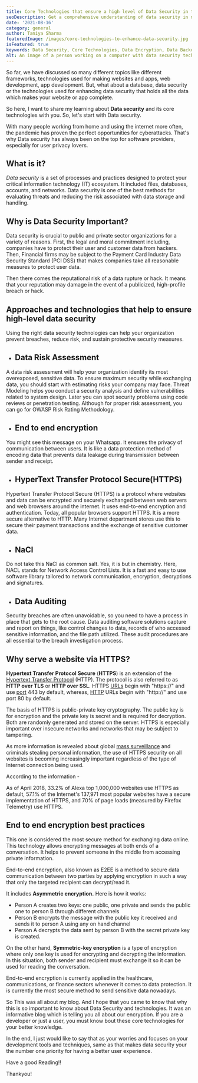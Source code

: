 ```yaml
---
title: Core Technologies that ensure a high level of Data Security in the Organisation
seoDescription: Get a comprehensive understanding of data security in modern organizations and learn about the core technologies that ensure a high level of protection.
date: '2021-08-16'
category: general
author: Taniya Sharma
featuredImage: /images/core-technologies-to-enhance-data-security.jpg
isFeatured: true
keywords: Data Security, Core Technologies, Data Encryption, Data Backup
alt: An image of a person working on a computer with data security technologies, symbolizing the role of technology in keeping data secure.
---
```


So far, we have discussed so many different topics like different frameworks, technologies used for making websites and apps, web development, app development. But, what about a database, data security or the technologies used for enhancing data security that holds all the data which makes your website or app complete.

So here, I want to share my learning about **Data security** and its core technologies with you. So, let's start with Data security.

With many people working from home and using the internet more often, the pandemic has proven the perfect opportunities for cyberattacks. That's why Data security has always been on the top for software providers, especially for user privacy lovers.

## What is it?

_Data security_ is a set of processes and practices designed to protect your critical information technology (IT) ecosystem. It included files, databases, accounts, and networks. Data security is one of the best methods for evaluating threats and reducing the risk associated with data storage and handling.

## Why is Data Security Important?

Data security is crucial to public and private sector organizations for a variety of reasons. First, the legal and moral commitment including, companies have to protect their user and customer data from hackers. Then, Financial firms may be subject to the Payment Card Industry Data Security Standard (PCI DSS) that makes companies take all reasonable measures to protect user data.

Then there comes the reputational risk of a data rupture or hack. It means that your reputation may damage in the event of a publicized, high-profile breach or hack.

## Approaches and technologies that help to ensure high-level data security

Using the right data security technologies can help your organization prevent breaches, reduce risk, and sustain protective security measures.

- ## Data Risk Assessment

A data risk assessment will help your organization identify its most overexposed, sensitive data. To ensure maximum security while exchanging data, you should start with estimating risks your company may face. Threat Modeling helps you conduct a security analysis and define vulnerabilities related to system design. Later you can spot security problems using code reviews or penetration testing. Although for proper risk assessment, you can go for OWASP Risk Rating Methodology.

- ## End to end encryption

You might see this message on your Whatsapp. It ensures the privacy of communication between users. It is like a data protection method of encoding data that prevents data leakage during transmission between sender and receipt.

- ## HyperText Transfer Protocol Secure(HTTPS)

Hypertext Transfer Protocol Secure (HTTPS) is a protocol where websites and data can be encrypted and securely exchanged between web servers and web browsers around the internet. It uses end-to-end encryption and authentication. Today, all popular browsers support HTTPS. It is a more secure alternative to HTTP. Many Internet department stores use this to secure their payment transactions and the exchange of sensitive customer data.

- ## NaCl

Do not take this NaCl as common salt. Yes, it is but in chemistry. Here, NACL stands for Network Access Control Lists. It is a fast and easy to use software library tailored to network communication, encryption, decryptions and signatures.

- ## Data Auditing

Security breaches are often unavoidable, so you need to have a process in place that gets to the root cause. Data auditing software solutions capture and report on things, like control changes to data, records of who accessed sensitive information, and the file path utilized. These audit procedures are all essential to the breach investigation process.

## Why serve a website via HTTPS?

**Hypertext Transfer Protocol Secure** (**HTTPS**) is an extension of the [Hypertext Transfer Protocol](https://en.wikipedia.org/wiki/Hypertext_Transfer_Protocol) (HTTP). The protocol is also referred to as **HTTP over TLS** or **HTTP over SSL**. HTTPS [URLs](https://en.wikipedia.org/wiki/URL) begin with "https://" and use [port](https://en.wikipedia.org/wiki/List_of_TCP_and_UDP_port_numbers) 443 by default, whereas, [HTTP](https://en.wikipedia.org/wiki/HTTP) URLs begin with "http://" and use port 80 by default.

The basis of HTTPS is public-private key cryptography. The public key is for encryption and the private key is secret and is required for decryption. Both are randomly generated and stored on the server. HTTPS is especially important over insecure networks and networks that may be subject to tampering.

As more information is revealed about global [mass surveillance](https://en.wikipedia.org/wiki/Mass_surveillance) and criminals stealing personal information, the use of HTTPS security on all websites is becoming increasingly important regardless of the type of Internet connection being used.

According to the information -

As of April 2018, 33.2% of Alexa top 1,000,000 websites use HTTPS as default, 57.1% of the Internet's 137,971 most popular websites have a secure implementation of HTTPS, and 70% of page loads (measured by Firefox Telemetry) use HTTPS.

## End to end encryption best practices

This one is considered the most secure method for exchanging data online. This technology allows encrypting messages at both ends of a conversation. It helps to prevent someone in the middle from accessing private information.

End-to-end encryption, also known as E2EE is a method to secure data communication between two parties by applying encryption in such a way that only the targeted recipient can decrypt/read it.

It includes **Asymmetric encryption.** Here is how it works:

- Person A creates two keys: one public, one private and sends the public one to person B through different channels
- Person B encrypts the message with the public key it received and sends it to person A using any on hand channel
- Person A decrypts the data sent by person B with the secret private key is created.

On the other hand, **Symmetric-key encryption** is a type of encryption where only one key is used for encrypting and decrypting the information. In this situation, both sender and recipient must exchange it so it can be used for reading the conversation.

End-to-end encryption is currently applied in the healthcare, communications, or finance sectors whenever it comes to data protection. It is currently the most secure method to send sensitive data nowadays.

So This was all about my blog. And I hope that you came to know that why this is so important to know about Data Security and technologies. It was an informative blog which is telling you all about our encryption. If you are a developer or just a user, you must know bout these core technologies for your better knowledge.

In the end, I just would like to say that as your worries and focuses on your development tools and techniques, same as that makes data security your the number one priority for having a better user experience.

Have a good Reading!!

Thankyou!
